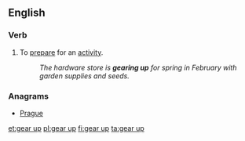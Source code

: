 ==English==

===Verb===
{{en-verb|gears up|gearing up|geared up|geared up}}

# {{label|en|idiomatic}} To [[prepare]] for an [[activity]].
#: ''The hardware store is '''gearing up''' for spring in February with garden supplies and seeds.''

===Anagrams===
* [[Prague#English|Prague]]

[[et:gear up]]
[[pl:gear up]]
[[fi:gear up]]
[[ta:gear up]]